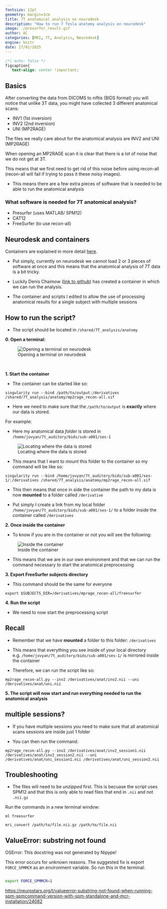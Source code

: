 ```yaml
---
fontsize: 12pt
geometry: margin=3cm
title: 7T anatomical analysis on neurodesk
description: "How to run 7 Tesla anatomy analysis on neurodesk"
image: ./presurfer_result.gif
author: AC
categories: [MRI, 7T, Analysis, Neurodesk]
engine: knitr
date: 27/01/2025
---
```


```css
/*| echo: false */
figcaption{
   text-align: center !important;
```

## Basics

After converting the data from DICOMS to niftis (BIDS format) you will notice that unlike 3T data, you might have collected 3 different anatomical scans:

-   INV1 (1st inversion)
-   INV2 (2nd inversion)
-   UNI (MP2RAGE)

The files we really care about for the anatomical analysis are INV2 and UNI (MP2RAGE)

When opening an MP2RAGE scan it is clear that there is a lot of noise that we do not get at 3T.

This means that we first need to get rid of this noise before using recon-all (recon-all will fail if trying to pass it these noisy images).

-   This means there are a few extra pieces of software that is needed to be able to run the anatomical analysis

### What software is needed for 7T anatomical analysis?

-   Presurfer (uses MATLAB/ SPM12)
-   CAT12
-   FreeSurfer (to use recon-all)

## Neurodesk and containers

Containers are explained in more detail [here](https://visualneuroscience.github.io/mri/analysis/freesurfer%20FSFAST.html).

-   Put simply, currently on neurodesk we cannot load 2 or 3 pieces of software at once and this means that the anatomical analysis of 7T data is a bit tricky.

-   Luckily Denis Chaimow ([link to github](https://github.com/dchaimow/mp2rage_recon-all)) has created a container in which we can run the analysis.

-   The container and scripts I edited to allow the use of processing anatomical results for a single subject with multiple sessions

## How to run the script?

-   The script should be located in `/shared/7T_analysis/anatomy`

**0. Open a terminal:**

![Opening a terminal on neurodesk](./open_terminal.gif)

 

**1. Start the container**

-   The container can be started like so:

`singularity run --bind /path/to/output:/derivatives /shared/7T_analysis/anatomy/mp2rage_recon-all.sif`

-   Here we need to make sure that the `/path/to/output` is **exactly** where our data is stored.

For example:

-   Here my anatomical data *folder* is stored in `/home/jovyan/7t_auditory/bids/sub-a001/ses-1`

![Locating where the data is stored](./finding_anat_7t_data.gif)

-   This means that I want to *mount* this folder to the container so my command will be like so:

`singularity run --bind /home/jovyan/7t_auditory/bids/sub-a001/ses-1/:/derivatives /shared/7T_analysis/anatomy/mp2rage_recon-all.sif`

-   This then means that once in side the container the path to my data is now **mounted** to a folder called `/derivative`

-   Put simply I create a link from my local folder `/home/jovyan/7t_auditory/bids/sub-a001/ses-1/` to a folder inside the container called `/derivatives`

**2. Once inside the container**

-   To know if you are in the container or not you will see the following:

![Inside the container](./inside_a_container.png)

-   This means that we are in our own environment and that we can run the command necessary to start the anatomical preprocessing

**3. Export FreeSurfer subjects directory**

-   This command should be the same for everyone

`export $SUBJECTS_DIR=/derivatives/mprage_recon-all/freesurfer`

**4. Run the script**

-   We need to now start the preprocessing script

::: callout-note
# Recall

-   Remember that we have **mounted** a folder to this folder: `/derivatives`

-   This means that everything you see inside of your local directory e.g. `/home/jovyan/7t_auditory/bids/sub-a001/ses-1/` is mirrored inside the container
:::

-   Therefore, we can run the script like so:

`mp2rage_recon-all.py --inv2 /derivatives/anat/inv2.nii --uni /derivatives/anat/uni.nii`

**5. The script will now start and run everything needed to run the anatomical analysis**

::: callout-note
# multiple sessions?

-   If you have multiple sessions you need to make sure that all anatomical scans sessions are inside just 1 folder

-   You can then run the command:

`mp2rage_recon-all.py --inv2 /derivatives/anat/inv2_session1.nii /derivatives/anat/inv2_session2.nii --uni /derivatives/anat/uni_session1.nii /derivatives/anat/uni_session2.nii`
:::

## Troubleshooting

-   The files will need to be *unzipped* first. This is becuase the script uses SPM12 and that this is only able to read files that end in `.nii` and not `.nii.gz`

Run the commands in a new terminal window:

`ml freesurfer`

`mri_convert /path/to/file.nii.gz /path/to/file.nii`

::: callout-warning
# ValueError: substring not found

OSError: This docstring was not generated by Nipype!

This error occurs for unknown reasons. The suggested fix is export `FORCE_SPMMCR` as an environment variable. So run this in the terminal:

``` bash

export FORCE_SPMMCR=1
```

<https://neurostars.org/t/valueerror-substring-not-found-when-running-spm-spmcommand-version-with-spm-standalone-and-mcr-installation/24082>
:::
